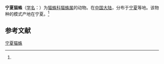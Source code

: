 {{Speciesbox
| name = 宁夏猫蛛
| status = 
| status_system = 
| image = 
| genus = Oxyopes
| species = ningxiaensis
| authority = (Tang et Song, 1990)<ref name='id14176'>{{cite web| url =http://www.bioinfo.cn/db05/BjdwSpecies.php?action=view&id=14176| title =宁夏猫蛛| work =《中国动物物种编目数据库》| publisher =中国科学院微生物研究所| author =中国科学院动物研究所| accessdate =2009-04-28| deadurl =yes| archiveurl =https://web.archive.org/web/20160305074846/http://www.bioinfo.cn/db05/BjdwSpecies.php?action=view&id=14176| archivedate =2016-03-05}}</ref>
}}

'''宁夏猫蛛'''（[[学名|学名]]：{{lang|la|''Oxyopes ningxiaensis''}}）为[[猫蛛科|猫蛛科]][[猫蛛属|猫蛛属]]的动物。在[[中国大陆|中国大陆]]，分布于[[宁夏|宁夏]]等地。该物种的模式产地在宁夏。<ref name='id14176'/>

== 参考文献 ==
{{reflist}}

{{Wikispecies|Oxyopes ningxiaensis}}
{{Taxonbar|from=Q2099702}}

[[Category:猫蛛属|宁夏猫蛛]]


{{蜘蛛小作品}}